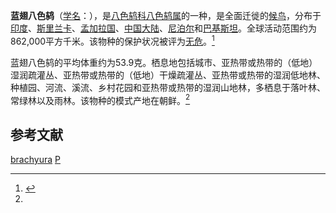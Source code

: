 {{noteTA
|G1=unit
|T=zh-cn:蓝翅八色鸫; zh-tw: 藍肩八色鳥; 
|1=zh-cn:蓝翅八色鸫; zh-tw: 藍肩八色鳥; 
|2=zh-cn:八色鸫属; zh-tw:八色鳥屬; 
|3=zh-cn:八色鸫科; zh-tw:八色鶇科; 
|4=zh-cn:八色鸫; zh-tw:八色鳥;
}}
{{Speciesbox
| name = 蓝翅八色鸫
| image = Indian pitta (Pitta brachyura) Photograph by Shantanu Kuveskar.jpg
| image_width = 260px
| status = LC | status_system = IUCN3.1
| status_ref = <ref>{{IUCN|id=22698681 |title=''Pitta brachyura'' |assessors=[[BirdLife_International|BirdLife International]] |version=2020.1 |year=2016 |accessdate=1 October 2016}} 数据库資料包含說明此物種被編入無危級別的原因</ref>
| genus = Pitta
| species = brachyura
| authority = ([[卡尔·林奈|Linnaeus]], 1766)<ref name='id2486'>{{cite web| url =http://www.bioinfo.cn/db05/BjdwSpecies.php?action=view&id=2486| title =蓝翅八色鸫| work =《中国动物物种编目数据库》| publisher =中国科学院微生物研究所| author =中国科学院动物研究所| accessdate =2009-04-04| deadurl =yes| archiveurl =https://web.archive.org/web/20160305003549/http://www.bioinfo.cn/db05/BjdwSpecies.php?action=view&id=2486| archivedate =2016-03-05}}</ref>
| range_map = 
| synonyms = ''Corvus brachyurus''<ref>{{cite journal|author=Dickinson, E.C., R.W.R.J. Dekker, S. Eck & S. Somadikarta|year=2000|title=Systematic notes on Asian birds. 5. Types of the Pittidae.|journal=Zool. Verh. Leiden|volume=331|pages=101–119|url=http://www.naturalis.nl/sites/naturalis.en/contents/i000308/snab004.pdf|format=PDF|language=en}}{{dead link|date=2018年4月 |bot=InternetArchiveBot |fix-attempted=yes }}</ref>
}}

'''蓝翅八色鸫'''（[[学名|学名]]：{{lang|la|''Pitta brachyura''}}），是[[八色鸫科|八色鸫科]][[八色鸫属|八色鸫属]]的一种，是全面迁徙的[[鸟类迁徙|候鸟]]，分布于[[印度|印度]]、[[斯里兰卡|斯里兰卡]]、[[孟加拉国|孟加拉国]]、[[中国大陆|中国大陆]]、[[尼泊尔|尼泊尔]]和[[巴基斯坦|巴基斯坦]]。全球活动范围约为862,000平方千米。该物种的保护状况被评为[[无危|无危]]。<ref>{{cite web|url=http://www.birdlife.org/datazone/speciesfactsheet.php?id=4017&m=0|title=Pitta brachyura|publisher=[[国际鸟盟|BirdLife.org]]|accessdate=2011-06-27}}</ref>

蓝翅八色鸫的平均体重约为53.9克。栖息地包括城市、亚热带或热带的（低地）湿润疏灌丛、亚热带或热带的（低地）干燥疏灌丛、亚热带或热带的湿润低地林、种植园、河流、溪流、乡村花园和亚热带或热带的湿润山地林，多栖息于落叶林、常绿林以及雨林。该物种的模式产地在朝鲜。<ref name='id2486'/>

== 参考文献 ==
{{commons category|Pitta brachyura}}
{{reflist}}
{{Taxonbar|from=Q655145}}

[[Category:八色鸫属|brachyura]]
[[Category:1766年描述的鳥類|P]]

{{雀形目小作品}}